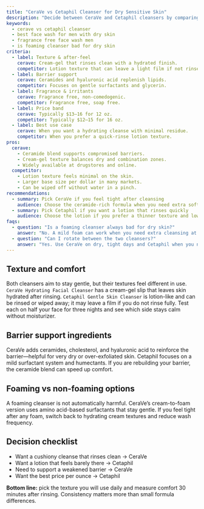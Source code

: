 ```yaml
---
title: "CeraVe vs Cetaphil Cleanser for Dry Sensitive Skin"
description: "Decide between CeraVe and Cetaphil cleansers by comparing texture, after-feel, and sensitive-skin performance."
keywords:
  - cerave vs cetaphil cleanser
  - best face wash for men with dry skin
  - fragrance free face wash men
  - is foaming cleanser bad for dry skin
criteria:
  - label: Texture & after-feel
    cerave: Cream-gel that rinses clean with a hydrated finish.
    competitor: Lotion texture that can leave a light film if not rinsed thoroughly.
  - label: Barrier support
    cerave: Ceramides and hyaluronic acid replenish lipids.
    competitor: Focuses on gentle surfactants and glycerin.
  - label: Fragrance & irritants
    cerave: Fragrance free, non-comedogenic.
    competitor: Fragrance free, soap free.
  - label: Price band
    cerave: Typically $13–16 for 12 oz.
    competitor: Typically $12–15 for 16 oz.
  - label: Best use case
    cerave: When you want a hydrating cleanse with minimal residue.
    competitor: When you prefer a quick-rinse lotion texture.
pros:
  cerave:
    - Ceramide blend supports compromised barriers.
    - Cream-gel texture balances dry and combination zones.
    - Widely available at drugstores and online.
  competitor:
    - Lotion texture feels minimal on the skin.
    - Larger base size per dollar in many markets.
    - Can be wiped off without water in a pinch.
recommendations:
  - summary: Pick CeraVe if you feel tight after cleansing
    audience: Choose the ceramide-rich formula when you need extra softness post-rinse.
  - summary: Pick Cetaphil if you want a lotion that rinses quickly
    audience: Choose the lotion if you prefer a thinner texture and low-foam feel.
faqs:
  - question: "Is a foaming cleanser always bad for dry skin?"
    answer: "No. A mild foam can work when you need extra cleansing at night. Check for hydrating ingredients and moisturize immediately after."
  - question: "Can I rotate between the two cleansers?"
    answer: "Yes. Use CeraVe on dry, tight days and Cetaphil when you need a lightweight cleanse—just monitor how your skin feels within two hours."
---
```


## Texture and comfort
Both cleansers aim to stay gentle, but their textures feel different in use. `CeraVe Hydrating Facial Cleanser` has a cream-gel slip that leaves skin hydrated after rinsing. `Cetaphil Gentle Skin Cleanser` is lotion-like and can be rinsed or wiped away; it may leave a film if you do not rinse fully. Test each on half your face for three nights and see which side stays calm without moisturizer.

## Barrier support ingredients
CeraVe adds ceramides, cholesterol, and hyaluronic acid to reinforce the barrier—helpful for very dry or over-exfoliated skin. Cetaphil focuses on a mild surfactant system and humectants. If you are rebuilding your barrier, the ceramide blend can speed up comfort.

## Foaming vs non-foaming options
A foaming cleanser is not automatically harmful. CeraVe’s cream-to-foam version uses amino acid-based surfactants that stay gentle. If you feel tight after any foam, switch back to hydrating cream textures and reduce wash frequency.

## Decision checklist
- Want a cushiony cleanse that rinses clean → CeraVe
- Want a lotion that feels barely there → Cetaphil
- Need to support a weakened barrier → CeraVe
- Want the best price per ounce → Cetaphil

**Bottom line:** pick the texture you will use daily and measure comfort 30 minutes after rinsing. Consistency matters more than small formula differences.
